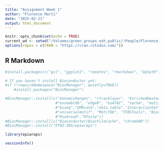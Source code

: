 ```yaml
---
title: "Assignment Week 1"
author: "Florence Marti"
date: "2025-02-21"
output: html_document
---
```


```r
knitr::opts_chunk$set(echo = TRUE)
current_wd <- setwd("/Volumes/green_groups_exh_public/!People/Florence (EXH)/05_Courses/EpiGenetics/Week 1")
options(repos = c(CRAN = "https://cran.rstudio.com/"))
```

## R Markdown
```r
#install.packages(c("gsl", "ggplot2", "remotes", "rmarkdown", "UpSetR"), INSTALL_opts = "--no-lock")

# If you haven't install Bioconductor yet:
#if (!requireNamespace("BiocManager", quietly=TRUE))
    #install.packages("BiocManager")

#BiocManager::install(c("GenomicRanges", "rtracklayer", "EnrichedHeatmap", "AnnotationHub", 
                       #"ensembldb", "edgeR", "esATAC", "sechm", "motifmatchr","rGREAT",
                       #"bsseq","DMRcate","data.table","InteractionSet","limma",
                       #"universalmotif", "MotifDb", "TFBSTools", "Biostrings", "PWMEnrich",
                       #"Rsubread","Rfastp"))
#BiocManager::install(c("Bioconductor/BiocFileCache", "chromVAR"))
#BiocManager::install("ETHZ-INS/epiwraps")

```
```r
library(epiwraps)
```
```r
sessionInfo()
```

